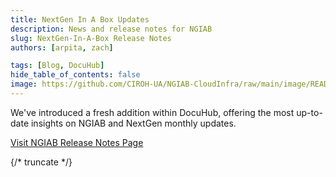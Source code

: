```yaml
---
title: NextGen In A Box Updates
description: News and release notes for NGIAB
slug: NextGen-In-A-Box Release Notes 
authors: [arpita, zach]

tags: [Blog, DocuHub]
hide_table_of_contents: false
image: https://github.com/CIROH-UA/NGIAB-CloudInfra/raw/main/image/README/ngiab.png
---
```


We've introduced a fresh addition within DocuHub, offering the most up-to-date insights on NGIAB and NextGen monthly updates.

[Visit NGIAB Release Notes Page](https://docs.ciroh.org/news)

{/* truncate */}